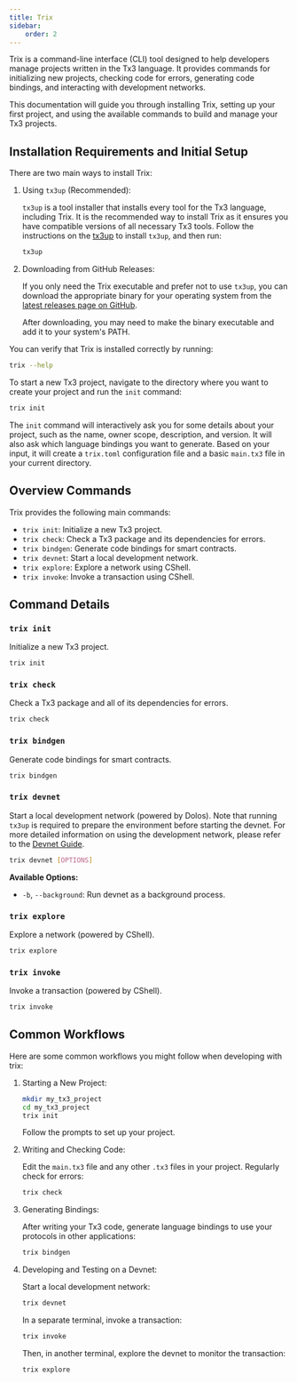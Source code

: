 ```yaml
---
title: Trix
sidebar:
    order: 2
---
```


Trix is a command-line interface (CLI) tool designed to help developers manage projects written in the Tx3 language. It provides commands for initializing new projects, checking code for errors, generating code bindings, and interacting with development networks.

This documentation will guide you through installing Trix, setting up your first project, and using the available commands to build and manage your Tx3 projects.

## Installation Requirements and Initial Setup

There are two main ways to install Trix:

<Steps>

1. Using `tx3up` (Recommended):

   `tx3up` is a tool installer that installs every tool for the Tx3 language, including Trix. It is the recommended way to install Trix as it ensures you have compatible versions of all necessary Tx3 tools. Follow the instructions on the [tx3up](./tx3up) to install `tx3up`, and then run:

   ```sh
   tx3up
   ```

2. Downloading from GitHub Releases:

   If you only need the Trix executable and prefer not to use `tx3up`, you can download the appropriate binary for your operating system from the [latest releases page on GitHub](https://github.com/tx3-lang/trix/releases).

   After downloading, you may need to make the binary executable and add it to your system's PATH.

</Steps>

You can verify that Trix is installed correctly by running:

```sh
trix --help
```

To start a new Tx3 project, navigate to the directory where you want to create your project and run the `init` command:

```sh
trix init
```

The `init` command will interactively ask you for some details about your project, such as the name, owner scope, description, and version. It will also ask which language bindings you want to generate. Based on your input, it will create a `trix.toml` configuration file and a basic `main.tx3` file in your current directory.

## Overview Commands

Trix provides the following main commands:

*   `trix init`: Initialize a new Tx3 project.
*   `trix check`: Check a Tx3 package and its dependencies for errors.
*   `trix bindgen`: Generate code bindings for smart contracts.
*   `trix devnet`: Start a local development network.
*   `trix explore`: Explore a network using CShell.
*   `trix invoke`: Invoke a transaction using CShell.

## Command Details

### `trix init`

Initialize a new Tx3 project.

```sh
trix init
```


### `trix check`

Check a Tx3 package and all of its dependencies for errors.

```sh
trix check
```


### `trix bindgen`

Generate code bindings for smart contracts.

```sh
trix bindgen
```


### `trix devnet`

Start a local development network (powered by Dolos). Note that running `tx3up` is required to prepare the environment before starting the devnet. For more detailed information on using the development network, please refer to the [Devnet Guide](./devnet).

```sh
trix devnet [OPTIONS]
```

**Available Options:**

*   `-b`, `--background`: Run devnet as a background process.


### `trix explore`

Explore a network (powered by CShell).

```sh
trix explore
```


### `trix invoke`

Invoke a transaction (powered by CShell).

```sh
trix invoke
```


## Common Workflows

Here are some common workflows you might follow when developing with trix:

<Steps>

1. Starting a New Project:

    ```sh
    mkdir my_tx3_project
    cd my_tx3_project
    trix init
    ```

    Follow the prompts to set up your project.

2. Writing and Checking Code:

    Edit the `main.tx3` file and any other `.tx3` files in your project. Regularly check for errors:

    ```sh
    trix check
    ```

3. Generating Bindings:

    After writing your Tx3 code, generate language bindings to use your protocols in other applications:

    ```sh
    trix bindgen
    ```

4. Developing and Testing on a Devnet:

    Start a local development network:

    ```sh
    trix devnet
    ```

    In a separate terminal, invoke a transaction:

    ```sh
    trix invoke
    ```

    Then, in another terminal, explore the devnet to monitor the transaction:

    ```sh
    trix explore
    ```

</Steps>
